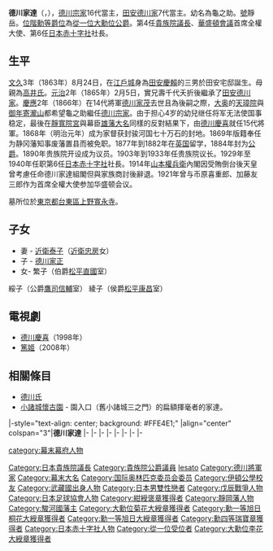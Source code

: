 {{Infobox Officeholder
|honorific-prefix=公爵
|name= 德川家達
|image= Prince Tokugawa Iesato.jpg
|imagesize         =
|caption           =

| office= 第4、5、6、7、8代[[貴族院_(日本)|貴族院]]議長
| term_start = 1903年12月4日
| term_end = 1933年6月9日
| predecessor = [[近衛篤麿|近衛篤麿]]
| successor = [[近衛文麿|近衛文麿]]

| office1= [[貴族院_(日本)|貴族院]]議員
| term_start1 = 1890年11月29日
| term_end1 = {{box|1940年6月5日}}
| constituency1=[[公爵|公爵]]議員（終身）
| predecessor1 = 
| successor1 = 

| office2= [[駿府藩|駿府藩]]藩主
| term_start2 = 1868年7月13日
| term_end2 = 1871年
| predecessor2 = 無{{small|（上一任：[[德川忠長|德川忠長]]）}}
| successor2 = 廢藩置縣

| birth_date={{Birth date|1863|8|24}}<br />（[[文久|文久]]3年[[7月11日_(舊曆)|7月11日]]）
| birth_place= 日本[[江戶|江戶]]
| death_date={{Death date and age|1940|6|5|1863|8|24}}<br />（[[昭和|昭和]]15年6月5日）
| death_place= 日本[[東京府|東京府]][[東京市|東京市]][[澀谷區|澀谷區]][[千駄谷|千駄谷]]

| module = {{日本武士 |child=yes
|時代= [[江戶時代|江戶時代]] - [[明治時代|明治時代]] - [[大正時代|大正時代]] - [[昭和時代|昭和時代]]
|改名= 田安龜之助、德川龜之助、家達、靜岳
|官位= 從四位下少將、従三位中將、[[從一位|從一位]]
|幕府= [[江戶幕府|江戶幕府]]
|氏族= [[德川氏|德川氏]]（[[御三卿|御三卿]][[田安家|田安家]]→[[德川將軍家|德川宗家]]（舊將軍家）<br>→[[德川將軍家|德川公爵家]]）
|父母= 父：[[德川慶賴|田安慶賴]]、母：高井氏之女<br/>養父：[[德川慶喜|德川慶喜]]
|兄弟= [[德川壽千代|德川壽千代]]、隆麿、'''德川家達'''、[[德川達孝|德川達孝]]、<br />興丸、[[德川賴倫|德川賴倫]]
|配偶= 正室：[[近衛忠房|近衛忠房]]之女・'''[[德川泰子|泰子]]'''
|子女= [[德川家正|德川家正]]（長男）、綏子、綾子（[[鷹司信輔|鷹司信輔]]<br />夫人）、繁子（[[松平康昌|松平康昌]]夫人）
 }}
}}
'''德川家達'''（{{jpn|j=德川 家達|hg=とくがわ いえさと|rm=Tokugawa Iesato}}，{{bd|1863年|8月24日|1940年|6月5日|Tokugawa Iesato}}），[[德川將軍家|德川宗家]]16代當主，[[田安德川家|田安德川家]]7代當主。幼名為龜之助。[[號|號]]靜岳。[[位階|位階]][[勳等|勳等]][[爵位|爵位]]為[[從一位|從一位]][[大勳位|大勳位]][[公爵|公爵]]。第4任[[貴族院議長|貴族院議長]]、[[華盛頓會議|華盛頓會議]]首席全權大使、第6任[[日本赤十字社|日本赤十字社]]社長。

==生平==
[[文久|文久]]3年（1863年）8月24日，在[[江戶城|江戶城]]身為[[德川慶賴|田安慶賴]]的三男於田安宅邸誕生。母親為[[高井氏|高井氏]]。[[元治|元治]]2年（1865年）2月5日，實兄壽千代夭折後繼承了[[田安德川家|田安德川家]]。[[慶應|慶應]]2年（1866年）在14代將軍[[德川家茂|德川家茂]]去世且為後嗣之際，[[大奥|大奥]]的[[天璋院|天璋院]]與[[御年寄|御年寄]][[瀧山|瀧山]]都希望龜之助繼任[[德川宗家|德川宗家]]。由于担心4岁的幼兒继任将军无法使国事稳定，最後在[[和宮親子内親王|靜寬院宮]]與幕臣[[雄藩|雄藩]][[大名_(稱謂)|大名]]同樣的反對結果下，由[[德川慶喜|德川慶喜]]就任15代將軍。1868年（明治元年）成为家督获封骏河国七十万石的封地。1869年版籍奉任为静冈藩知事废藩置县而被免职。1877年到1882年在[[英国|英国]]留学，1884年封为[[公爵|公爵]]。1890年贵族院开设成为议员。1903年到1933年任贵族院议长。1929年至1940年任职第6任[[日本赤十字社|日本赤十字社]]社長。1914年[[山本權兵衛|山本權兵衛]]內閣因受賄倒台後天皇曾考慮任命德川家達組閣但與家族商討後辭退。1921年曾与币原喜重郎、加藤友三郎作为首席全權大使参加华盛顿会议。

墓所位於[[東京都|東京都]][[台東區|台東區]][[上野|上野]][[寬永寺|寬永寺]]。

==子女==
*妻 - [[德川泰子|近衛泰子]]（[[近衛忠房|近衛忠房]]女）
*子 - [[德川家正|德川家正]]
*女- 繁子（伯爵[[松平直國|松平直國]]室）
綏子（公爵[[鷹司信輔|鷹司信輔]]室）
綾子（侯爵[[松平康昌|松平康昌]]室）

==電視劇==
*[[德川慶喜_(NHK大河劇)|德川慶喜]]（1998年）
*[[篤姬|篤姬]]（2008年）

==相關條目==
*[[德川氏|德川氏]]
*[[小諸城#懷古園|小諸城懷古園]] - 園入口（舊小諸城三之門）的扁額揮毫者的家達。


{{start box}}
|-style="text-align: center; background: #FFE4E1;"
|align="center" colspan="3"|'''德川家達'''
|-
{{s-off}}
{{s-vacant|recreated|last=[[德川忠長|德川忠長]]}}
{{s-title|[[駿府藩|駿府藩]]藩主|1868年－1871年}}
{{s-none|[[廢藩置縣|廢藩置縣]]}}
|-
{{s-par}}
|-
{{s-before|[[近衛篤麿|近衛篤麿]]}}
{{s-title|[[貴族院_(日本)|貴族院]]議長|1903年－1933年}}
{{s-after|[[近衛文麿|近衛文麿]]}}
|-
{{s-reg|other}}
|-
{{s-before|[[德川壽千代|德川壽千代]]}}
{{s-title|[[田安德川家|田安德川家]]第6代當主|1865年－1868年}}
{{s-after|[[德川慶賴|德川慶賴]]}}
|-
{{s-before|[[德川慶喜|德川慶喜]]}}
{{s-title|[[德川將軍家|德川將軍家]]第16代當主|1868年－1940年}}
{{s-after|[[德川家正|德川家正]]}}
|-
{{s-none|新頭銜}}
{{s-title|[[德川將軍家|德川宗家]]公爵<br>（第一代）|1884年－1940年}}
{{s-after|[[德川家正|德川家正]]}}
|-
{{end box}}

{{貴族院議長}}
{{德川氏歷代當主}}
{{田安德川家}}
{{Authority control}}
{{DEFAULTSORT:Tokugawa Iesato}}
[[Category:日本貴族院議長|Category:日本貴族院議長]]
[[Category:貴族院公爵議員|Category:貴族院公爵議員]]
[[Category:田安德川家|Iesato]]
[[category:幕末幕府人物|category:幕末幕府人物]]
[[Category:德川將軍家|Category:德川將軍家]]
[[Category:幕末大名|Category:幕末大名]]
[[Category:国际奥林匹克委员会委员|Category:国际奥林匹克委员会委员]]
[[Category:伊頓公學校友|Category:伊頓公學校友]]
[[Category:武藏國出身人物|Category:武藏國出身人物]]
[[Category:日本男雙性戀者|Category:日本男雙性戀者]]
[[Category:戊辰戰爭人物|Category:戊辰戰爭人物]]
[[Category:日本足球協會人物|Category:日本足球協會人物]]
[[Category:紺綬褒章獲得者|Category:紺綬褒章獲得者]]
[[Category:靜岡藩人物|Category:靜岡藩人物]]
[[Category:駿河國藩主|Category:駿河國藩主]]
[[Category:大勳位菊花大綬章獲得者|Category:大勳位菊花大綬章獲得者]]
[[Category:勳一等旭日桐花大綬章獲得者|Category:勳一等旭日桐花大綬章獲得者]]
[[Category:勳一等旭日大綬章獲得者|Category:勳一等旭日大綬章獲得者]]
[[Category:勳四等瑞寶章獲得者|Category:勳四等瑞寶章獲得者]]
[[Category:日本赤十字社人物|Category:日本赤十字社人物]]
[[Category:從一位受位者|Category:從一位受位者]]
[[Category:大勳位李花大綬章獲得者|Category:大勳位李花大綬章獲得者]]